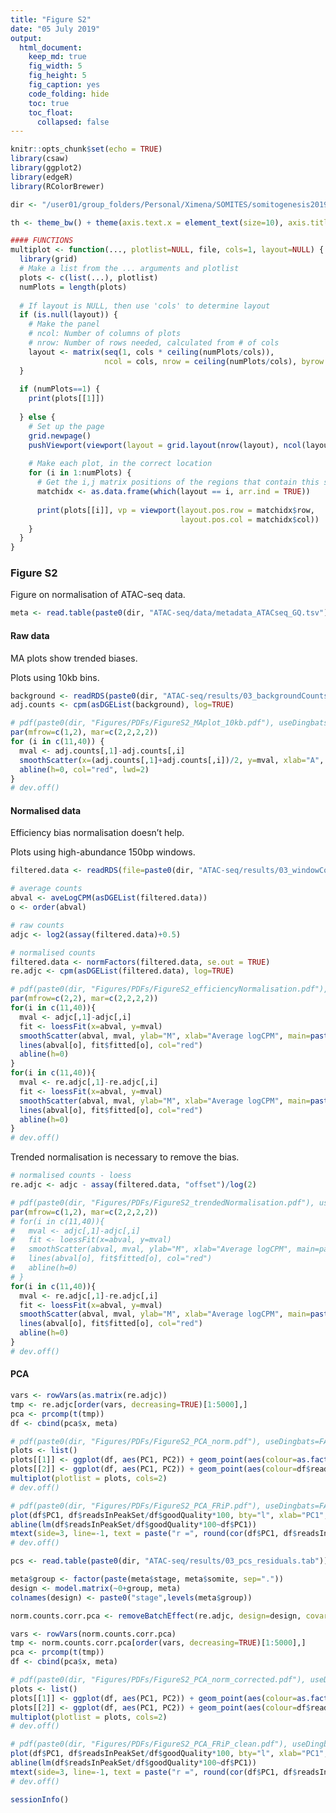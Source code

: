 ```yaml
---
title: "Figure S2"
date: "05 July 2019"
output:
  html_document:
    keep_md: true
    fig_width: 5
    fig_height: 5
    fig_caption: yes
    code_folding: hide
    toc: true
    toc_float: 
      collapsed: false
---
```


```r
knitr::opts_chunk$set(echo = TRUE)
library(csaw)
library(ggplot2)
library(edgeR)
library(RColorBrewer)

dir <- "/user01/group_folders/Personal/Ximena/SOMITES/somitogenesis2019/"

th <- theme_bw() + theme(axis.text.x = element_text(size=10), axis.title.x = element_text(size=10), axis.text.y = element_text(size=10), axis.title.y = element_text(size=10), panel.grid.major = element_blank(), panel.grid.minor = element_blank(), axis.line = element_line(colour = "black"), panel.border = element_blank(), plot.title = element_text(face="bold", hjust = 0.5, size=10))

#### FUNCTIONS
multiplot <- function(..., plotlist=NULL, file, cols=1, layout=NULL) {
  library(grid)
  # Make a list from the ... arguments and plotlist
  plots <- c(list(...), plotlist)
  numPlots = length(plots)
  
  # If layout is NULL, then use 'cols' to determine layout
  if (is.null(layout)) {
    # Make the panel
    # ncol: Number of columns of plots
    # nrow: Number of rows needed, calculated from # of cols
    layout <- matrix(seq(1, cols * ceiling(numPlots/cols)),
                     ncol = cols, nrow = ceiling(numPlots/cols), byrow = TRUE)
  }
  
  if (numPlots==1) {
    print(plots[[1]])
    
  } else {
    # Set up the page
    grid.newpage()
    pushViewport(viewport(layout = grid.layout(nrow(layout), ncol(layout))))
    
    # Make each plot, in the correct location
    for (i in 1:numPlots) {
      # Get the i,j matrix positions of the regions that contain this subplot
      matchidx <- as.data.frame(which(layout == i, arr.ind = TRUE))
      
      print(plots[[i]], vp = viewport(layout.pos.row = matchidx$row,
                                      layout.pos.col = matchidx$col))
    }
  }
}
```

### Figure S2

Figure on normalisation of ATAC-seq data.

```r
meta <- read.table(paste0(dir, "ATAC-seq/data/metadata_ATACseq_GQ.tsv"), stringsAsFactors = FALSE, header = TRUE)
```

#### Raw data

MA plots show trended biases.

Plots using 10kb bins.

```r
background <- readRDS(paste0(dir, "ATAC-seq/results/03_backgroundCounts_10kbBins.Rds"))
adj.counts <- cpm(asDGEList(background), log=TRUE)

# pdf(paste0(dir, "Figures/PDFs/FigureS2_MAplot_10kb.pdf"), useDingbats=FALSE, width = 7, height = 3.5)
par(mfrow=c(1,2), mar=c(2,2,2,2))
for (i in c(11,40)) {
  mval <- adj.counts[,1]-adj.counts[,i]
  smoothScatter(x=(adj.counts[,1]+adj.counts[,i])/2, y=mval, xlab="A", ylab="M", main=paste("1 vs", i), ylim=c(-4,4))
  abline(h=0, col="red", lwd=2)
}
# dev.off()
```

#### Normalised data

Efficiency bias normalisation doesn't help.

Plots using high-abundance 150bp windows.

```r
filtered.data <- readRDS(file=paste0(dir, "ATAC-seq/results/03_windowCounts_filteredWindows.Rds"))

# average counts
abval <- aveLogCPM(asDGEList(filtered.data))
o <- order(abval)

# raw counts
adjc <- log2(assay(filtered.data)+0.5)

# normalised counts
filtered.data <- normFactors(filtered.data, se.out = TRUE)
re.adjc <- cpm(asDGEList(filtered.data), log=TRUE)

# pdf(paste0(dir, "Figures/PDFs/FigureS2_efficiencyNormalisation.pdf"), useDingbats=FALSE, width = 7, height = 7)
par(mfrow=c(2,2), mar=c(2,2,2,2))
for(i in c(11,40)){
  mval <- adjc[,1]-adjc[,i]
  fit <- loessFit(x=abval, y=mval)
  smoothScatter(abval, mval, ylab="M", xlab="Average logCPM", main=paste("Raw 1 vs",i), ylim=c(-5,5))
  lines(abval[o], fit$fitted[o], col="red")
  abline(h=0)
}
for(i in c(11,40)){
  mval <- re.adjc[,1]-re.adjc[,i]
  fit <- loessFit(x=abval, y=mval)
  smoothScatter(abval, mval, ylab="M", xlab="Average logCPM", main=paste("Normalised 1 vs",i), ylim=c(-5,5))
  lines(abval[o], fit$fitted[o], col="red")
  abline(h=0)
}
# dev.off()
```

Trended normalisation is necessary to remove the bias. 

```r
# normalised counts - loess
re.adjc <- adjc - assay(filtered.data, "offset")/log(2)

# pdf(paste0(dir, "Figures/PDFs/FigureS2_trendedNormalisation.pdf"), useDingbats=FALSE, width = 7, height = 3.5)
par(mfrow=c(1,2), mar=c(2,2,2,2))
# for(i in c(11,40)){
#   mval <- adjc[,1]-adjc[,i]
#   fit <- loessFit(x=abval, y=mval)
#   smoothScatter(abval, mval, ylab="M", xlab="Average logCPM", main=paste("Raw 1 vs",i))
#   lines(abval[o], fit$fitted[o], col="red")
#   abline(h=0)
# }
for(i in c(11,40)){
  mval <- re.adjc[,1]-re.adjc[,i]
  fit <- loessFit(x=abval, y=mval)
  smoothScatter(abval, mval, ylab="M", xlab="Average logCPM", main=paste("Normalised 1 vs",i), ylim=c(-5,6.5))
  lines(abval[o], fit$fitted[o], col="red")
  abline(h=0)
}
# dev.off()
```

#### PCA

```r
vars <- rowVars(as.matrix(re.adjc))
tmp <- re.adjc[order(vars, decreasing=TRUE)[1:5000],]
pca <- prcomp(t(tmp))
df <- cbind(pca$x, meta)

# pdf(paste0(dir, "Figures/PDFs/FigureS2_PCA_norm.pdf"), useDingbats=FALSE, width = 7, height = 3)
plots <- list()
plots[[1]] <- ggplot(df, aes(PC1, PC2)) + geom_point(aes(colour=as.factor(df$stage))) + labs(colour="stage")
plots[[2]] <- ggplot(df, aes(PC1, PC2)) + geom_point(aes(colour=df$readsInPeakSet/df$goodQuality*100)) + scale_color_gradientn(colors=rev(brewer.pal(n=10,"RdYlBu"))) + labs(colour="FRiP")
multiplot(plotlist = plots, cols=2)
# dev.off()
```

```r
# pdf(paste0(dir, "Figures/PDFs/FigureS2_PCA_FRiP.pdf"), useDingbats=FALSE, width = 5, height = 5)
plot(df$PC1, df$readsInPeakSet/df$goodQuality*100, bty="l", xlab="PC1", ylab="FRiP", pch=16)
abline(lm(df$readsInPeakSet/df$goodQuality*100~df$PC1))
mtext(side=3, line=-1, text = paste("r =", round(cor(df$PC1, df$readsInPeakSet/df$goodQuality*100),2), "(p-value = 5.276e-06)"), adj=1)
# dev.off()
```


```r
pcs <- read.table(paste0(dir, "ATAC-seq/results/03_pcs_residuals.tab"))

meta$group <- factor(paste(meta$stage, meta$somite, sep="."))
design <- model.matrix(~0+group, meta)
colnames(design) <- paste0("stage",levels(meta$group))

norm.counts.corr.pca <- removeBatchEffect(re.adjc, design=design, covariates = pcs[,1:18])

vars <- rowVars(norm.counts.corr.pca)
tmp <- norm.counts.corr.pca[order(vars, decreasing=TRUE)[1:5000],]
pca <- prcomp(t(tmp))
df <- cbind(pca$x, meta)

# pdf(paste0(dir, "Figures/PDFs/FigureS2_PCA_norm_corrected.pdf"), useDingbats=FALSE, width = 7, height = 3)
plots <- list()
plots[[1]] <- ggplot(df, aes(PC1, PC2)) + geom_point(aes(colour=as.factor(df$stage))) + labs(colour="stage")
plots[[2]] <- ggplot(df, aes(PC1, PC2)) + geom_point(aes(colour=df$readsInPeakSet/df$goodQuality*100)) + scale_color_gradientn(colors=rev(brewer.pal(n=10,"RdYlBu"))) + labs(colour="FRiP")
multiplot(plotlist = plots, cols=2)
# dev.off()
```

```r
# pdf(paste0(dir, "Figures/PDFs/FigureS2_PCA_FRiP_clean.pdf"), useDingbats=FALSE, width = 5, height = 5)
plot(df$PC1, df$readsInPeakSet/df$goodQuality*100, bty="l", xlab="PC1", ylab="FRiP", pch=16)
abline(lm(df$readsInPeakSet/df$goodQuality*100~df$PC1))
mtext(side=3, line=-1, text = paste("r =", round(cor(df$PC1, df$readsInPeakSet/df$goodQuality*100),2), "(p-value = 0.099)"), adj=1)
# dev.off()
```

```r
sessionInfo()
```


